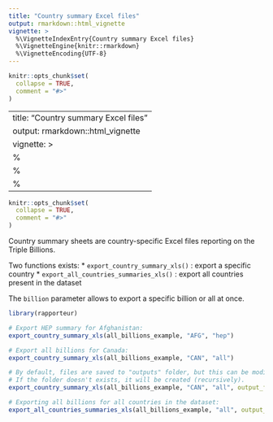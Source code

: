 ```yaml
---
title: "Country summary Excel files"
output: rmarkdown::html_vignette
vignette: >
  %\VignetteIndexEntry{Country summary Excel files}
  %\VignetteEngine{knitr::rmarkdown}
  %\VignetteEncoding{UTF-8}
---
```


```r
knitr::opts_chunk$set(
  collapse = TRUE,
  comment = "#>"
)
```

---
title: "Country summary Excel files"
output: rmarkdown::html_vignette
vignette: >
  %\VignetteIndexEntry{Country summary Excel files}
  %\VignetteEngine{knitr::rmarkdown}
  %\VignetteEncoding{UTF-8}
---

```r
knitr::opts_chunk$set(
  collapse = TRUE,
  comment = "#>"
)
```

Country summary sheets are country-specific Excel files reporting on the Triple Billions.

Two functions exists:
* `export_country_summary_xls()` : export a specific country
* `export_all_countries_summaries_xls()` : export all countries present in the dataset

The `billion` parameter allows to export a specific billion or all at once.

```r
library(rapporteur)

# Export HEP summary for Afghanistan:
export_country_summary_xls(all_billions_example, "AFG", "hep")

# Export all billions for Canada:
export_country_summary_xls(all_billions_example, "CAN", "all")

# By default, files are saved to "outputs" folder, but this can be modified with `output_folder'.
# If the folder doesn't exists, it will be created (recursively).
export_country_summary_xls(all_billions_example, "CAN", "all", output_folder = "outputs/all/CAN")

# Exporting all billions for all countries in the dataset:
export_all_countries_summaries_xls(all_billions_example, "all", output_folder = "outputs/all")

```
